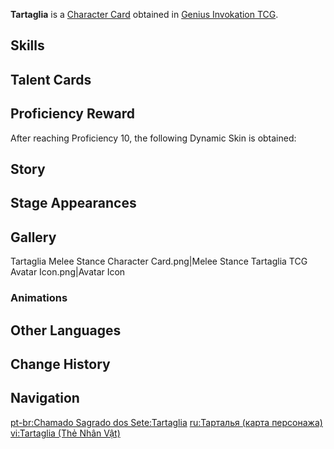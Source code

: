 {{About|the [[Character Card]]|the [[Playable Character]]|Tartaglia}}
{{Genius Invokation TCG Infobox
|title       = Tartaglia
|id          = 001204
|features    = Tartaglia;Polar Star
|image       = Tartaglia Character Card.png
|type        = Character Card
|health      = 10
|element     = Hydro
|faction     = Fatui
|weapon      = Bow
|source1     = Achieve victory in [[Genius Invokation TCG/Stage/Tartaglia/Friendly Fracas|Friendly Fracas (Tartaglia)]]
}}
'''Tartaglia''' is a [[Character Card]] obtained in [[Genius Invokation TCG]].

==Skills==
{{Genius Invokation TCG Skills Table}}

==Talent Cards==
{{Genius Invokation TCG Talent Cards Table}}

==Proficiency Reward==
After reaching Proficiency 10, the following Dynamic Skin is obtained:<br>{{TCG Card|Abyssal Mayhem: Hydrospout|1|golden=1|caption=1}}

==Story==
{{Description|Should this table be considered a battlefield, then may the strongest claim the win.|title="Childe" Tartaglia}}

==Stage Appearances==
{{Genius Invokation TCG Stage Appearances}}

==Gallery==
<gallery>
Tartaglia Melee Stance Character Card.png|Melee Stance
Tartaglia TCG Avatar Icon.png|Avatar Icon
</gallery>

===Animations===
{{Preview
|size     = 200px
|file1    = Tartaglia Dynamic Skin
|caption  = Dynamic Skin Idle Animation
}}

==Other Languages==
{{Other Languages|Transclude=Tartaglia;1#0}}

==Change History==
{{Change History|3.7}}

==Navigation==
{{Genius Invokation TCG Navbox|Character Card Obtainable}}

[[pt-br:Chamado Sagrado dos Sete:Tartaglia]]
[[ru:Тарталья (карта персонажа)]]
[[vi:Tartaglia (Thẻ Nhân Vật)]]